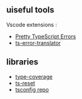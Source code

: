 
## uiseful tools

Vscode extensions :
- [Pretty TypeScript Errors](https://marketplace.visualstudio.com/items?itemName=yoavbls.pretty-ts-errors)
- [ts-error-translator](https://marketplace.visualstudio.com/items?itemName=mattpocock.ts-error-translator)

## libraries

- [type-coverage](https://github.com/plantain-00/type-coverage)
- [ts-reset](https://www.totaltypescript.com/ts-reset)
- [tsconfig repo](https://github.com/tsconfig/bases)